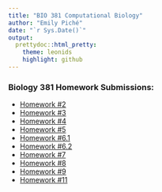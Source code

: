 ```yaml
---
title: "BIO 381 Computational Biology"
author: "Emily Piché"
date: "`r Sys.Date()`"
output:
  prettydoc::html_pretty:
    theme: leonids
    highlight: github
---
```



### Biology 381 Homework Submissions:

* [Homework #2](381HW2.html)
* [Homework #3](381HW3.html)
* [Homework #4](381HW4.html)
* [Homework #5](381HW5.html)
* [Homework #6.1](381HW6.1.html)
* [Homework #6.2](381HW6.2.html)
* [Homework #7](381HW7.html)
* [Homework #8](381HW8.html)
* [Homework #9](381HW9.html)
* [Homework #11](381HW11.html)

